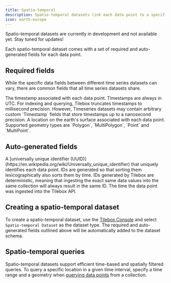 ```yaml
---
title: Spatio-temporal
description: Spatio-temporal datasets link each data point to a specific point in time and a location on the Earth's surface.
icon: earth-europe
---
```


<Note>
  Spatio-temporal datasets are currently in development and not available yet. Stay tuned for updates!
</Note>

Each spatio-temporal dataset comes with a set of required and auto-generated fields for each data point.

## Required fields

While the specific data fields between different time series datasets can vary, there are common fields that all time series datasets share.

<ParamField path="time" type="Timestamp">
  The timestamp associated with each data point. Timestamps are always in UTC.
</ParamField>

<Tip>
  For indexing and querying, Tilebox truncates timestamps to millisecond precision. However, Timeseries datasets may contain arbitrary custom `Timestamp` fields that store timestamps up to a nanosecond precision.
</Tip>

<ParamField path="geometry" type="Geometry">
    A location on the earth's surface associated with each data point. Supported geometry types are `Polygon`, `MultiPolygon`, `Point` and `MultiPoint`.
</ParamField>


## Auto-generated fields

<ParamField path="id" type="UUID">
  A [universally unique identifier (UUID)](https://en.wikipedia.org/wiki/Universally_unique_identifier) that uniquely identifies each data point. IDs are generated so that sorting them lexicographically also sorts them by time.
</ParamField>

<Tip>
    IDs generated by Tilebox are deterministic, meaning that ingesting the exact same data values into the same collection will always result in the same ID.
</Tip>

<ParamField path="ingestion_time" type="Timestamp">
  The time the data point was ingested into the Tilebox API.
</ParamField>

## Creating a spatio-temporal dataset

To create a spatio-temporal dataset, use the [Tilebox Console](/console) and select `Spatio-temporal Dataset` as the dataset type. The required and auto-generated fields
outlined above will be automatically added to the dataset schema.

## Spatio-temporal queries

Spatio-temporal datasets support efficient time-based and spatially filtered queries. To query a specific location in a given time interval,
specify a time range and a geometry when [querying data points](/datasets/query) from a collection.
